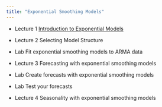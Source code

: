 ```yaml
---
title: "Exponential Smoothing Models"
---
```


- Lecture 1 [Introduction to Exponential Models](Forecasting_4_-_Exp_Smoothing.html)

- Lecture 2 Selecting Model Structure

- Lab Fit exponential smoothing models to ARMA data

- Lecture 3 Forecasting with exponential smoothing models

- Lab Create forecasts with exponential smoothing models

- Lab Test your forecasts

- Lecture 4 Seasonality with exponential smoothing models


